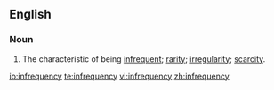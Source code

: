==English==
===Noun===
{{en-noun|infrequencies}}
# The characteristic of being [[infrequent]]; [[rarity]]; [[irregularity]]; [[scarcity]].

[[io:infrequency]]
[[te:infrequency]]
[[vi:infrequency]]
[[zh:infrequency]]